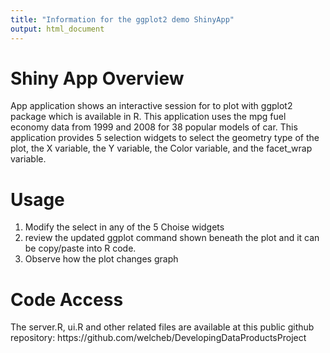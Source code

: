```yaml
---
title: "Information for the ggplot2 demo ShinyApp"
output: html_document
---
```


# Shiny App Overview

App application shows an interactive session for to plot with ggplot2 package which is available in R. This application uses the mpg fuel economy data from 1999 and 2008 for 38 popular models of car.  This application provides 5 selection widgets to select the geometry type of the plot, the X variable, the Y variable, the Color variable, and the facet_wrap variable.

# Usage

1. Modify the select in any of the 5 Choise widgets
2. review the updated ggplot command shown beneath the plot and it can be copy/paste into R code.
3. Observe how the plot changes graph

# Code Access
The server.R, ui.R and other related files are available at this public github repository: https://github.com/welcheb/DevelopingDataProductsProject
